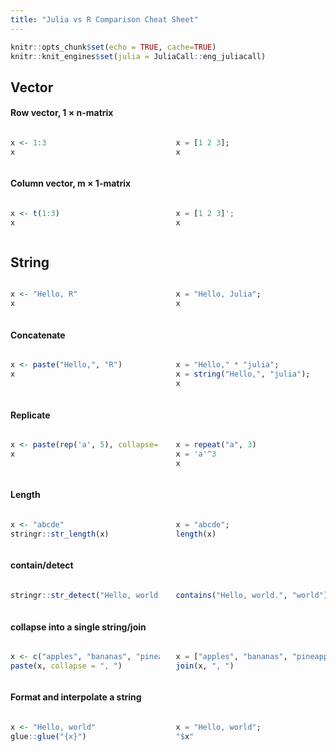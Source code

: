 ```yaml
---
title: "Julia vs R Comparison Cheat Sheet"
---
```


```r
knitr::opts_chunk$set(echo = TRUE, cache=TRUE)
knitr::knit_engines$set(julia = JuliaCall::eng_juliacall)
```

<style>
.column-left{
  float: left;
  width: 47.5%;
  text-align: left;
}
.column-right{
  float: right;
  width: 47.5%;
  text-align: left;
}
.clear {
  clear:both;
}
</style>


## Vector

#### Row vector, 1 × n-matrix

<div class="column-left">
```r
x <- 1:3
x
```
</div>
<div class="column-right">
```julia
x = [1 2 3];
x
```
</div>
<div class="clear">
</div>

#### Column vector, m × 1-matrix
<div class="column-left">
```r
x <- t(1:3)
x
```
</div>
<div class="column-right">
```julia
x = [1 2 3]';
x
```
</div>
<div class="clear">
</div>

## String
<div class="column-left">
```r
x <- "Hello, R"
x
```
</div>
<div class="column-right">
```julia
x = "Hello, Julia";
x
```
</div>
<div class="clear">
</div>

#### Concatenate	
<div class="column-left">
```r
x <- paste("Hello,", "R")
x
```
</div>
<div class="column-right">
```julia
x = "Hello," * "julia";
x = string("Hello,", "julia"); 
x
```
</div>
<div class="clear">
</div>

#### Replicate
<div class="column-left">
```r
x <- paste(rep('a', 5), collapse='')
x
```
</div>
<div class="column-right">
```julia
x = repeat("a", 3)
x = 'a'^3
x
```
</div>
<div class="clear">
</div>


#### Length
<div class="column-left">
```r
x <- "abcde"
stringr::str_length(x)
```
</div>
<div class="column-right">
```julia
x = "abcde";
length(x)
```
</div>
<div class="clear">
</div>

#### contain/detect
<div class="column-left">
```r
stringr::str_detect("Hello, world.", "world")
```
</div>
<div class="column-right">
```julia
contains("Hello, world.", "world")
```
</div>
<div class="clear">
</div>

#### collapse into a single string/join
<div class="column-left">
```r
x <- c("apples", "bananas", "pineapples")
paste(x, collapse = ", ")
```
</div>
<div class="column-right">
```julia
x = ["apples", "bananas", "pineapples"];
join(x, ", ")
```
</div>
<div class="clear">
</div>


#### Format and interpolate a string
<div class="column-left">
```r
x <- "Hello, world"
glue::glue("{x}")
```
</div>
<div class="column-right">
```julia
x = "Hello, world";
"$x"
```
</div>
<div class="clear">
</div>
